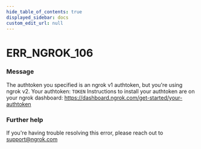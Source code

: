 ```yaml
---
hide_table_of_contents: true
displayed_sidebar: docs
custom_edit_url: null
---
```



# ERR_NGROK_106

### Message

The authtoken you specified is an ngrok v1 authtoken, but you're using ngrok v2.
Your authtoken: `TOKEN`
Instructions to install your authtoken are on your ngrok dashboard:
https://dashboard.ngrok.com/get-started/your-authtoken

### Further help

If you're having trouble resolving this error, please reach out to [support@ngrok.com](mailto:support@ngrok.com?subject=Help%20with%20ERR_NGROK_106)

<ErrorDetails error="err_ngrok_106" />
